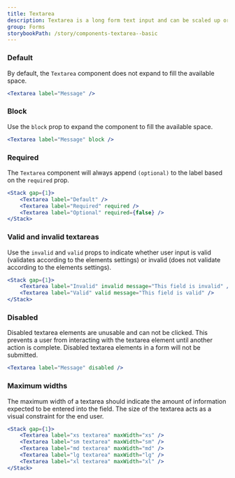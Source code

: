 ```yaml
---
title: Textarea
description: Textarea is a long form text input and can be scaled up or down in size by the user.
group: Forms
storybookPath: /story/components-textarea--basic
---
```


### Default

By default, the `Textarea` component does not expand to fill the available space.

```jsx live
<Textarea label="Message" />
```

### Block

Use the `block` prop to expand the component to fill the available space.

```jsx live
<Textarea label="Message" block />
```

### Required

The `Textarea` component will always append `(optional)` to the label based on the `required` prop.

```jsx live
<Stack gap={1}>
	<Textarea label="Default" />
	<Textarea label="Required" required />
	<Textarea label="Optional" required={false} />
</Stack>
```

### Valid and invalid textareas

Use the `invalid` and `valid` props to indicate whether user input is valid (validates according to the elements settings) or invalid (does not validate according to the elements settings).

```jsx live
<Stack gap={1}>
	<Textarea label="Invalid" invalid message="This field is invalid" />
	<Textarea label="Valid" valid message="This field is valid" />
</Stack>
```

### Disabled

Disabled textarea elements are unusable and can not be clicked. This prevents a user from interacting with the textarea element until another action is complete. Disabled textarea elements in a form will not be submitted.

```jsx live
<Textarea label="Message" disabled />
```

### Maximum widths

The maximum width of a textarea should indicate the amount of information expected to be entered into the field. The size of the textarea acts as a visual constraint for the end user.

```jsx live
<Stack gap={1}>
	<Textarea label="xs textarea" maxWidth="xs" />
	<Textarea label="sm textarea" maxWidth="sm" />
	<Textarea label="md textarea" maxWidth="md" />
	<Textarea label="lg textarea" maxWidth="lg" />
	<Textarea label="xl textarea" maxWidth="xl" />
</Stack>
```
